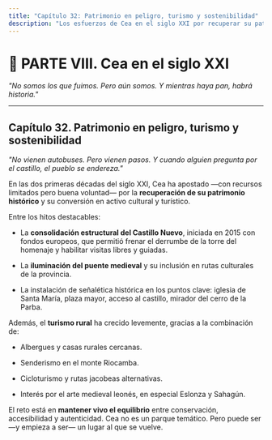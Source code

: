 ```yaml
---
title: "Capítulo 32: Patrimonio en peligro, turismo y sostenibilidad"
description: "Los esfuerzos de Cea en el siglo XXI por recuperar su patrimonio histórico y apostar por un turismo rural sostenible."
---
```


# **📘 PARTE VIII. Cea en el siglo XXI** 

*"No somos los que fuimos. Pero aún somos. Y mientras haya pan, habrá historia."*

---

## **Capítulo 32. Patrimonio en peligro, turismo y sostenibilidad**

*"No vienen autobuses. Pero vienen pasos. Y cuando alguien pregunta por el castillo, el pueblo se endereza."*

En las dos primeras décadas del siglo XXI, Cea ha apostado —con recursos limitados pero buena voluntad— por la **recuperación de su patrimonio histórico** y su conversión en activo cultural y turístico.

Entre los hitos destacables:

* La **consolidación estructural del Castillo Nuevo**, iniciada en 2015 con fondos europeos, que permitió frenar el derrumbe de la torre del homenaje y habilitar visitas libres y guiadas.

* La **iluminación del puente medieval** y su inclusión en rutas culturales de la provincia.

* La instalación de señalética histórica en los puntos clave: iglesia de Santa María, plaza mayor, acceso al castillo, mirador del cerro de la Parba.

Además, el **turismo rural** ha crecido levemente, gracias a la combinación de:

* Albergues y casas rurales cercanas.

* Senderismo en el monte Riocamba.

* Cicloturismo y rutas jacobeas alternativas.

* Interés por el arte medieval leonés, en especial Eslonza y Sahagún.

El reto está en **mantener vivo el equilibrio** entre conservación, accesibilidad y autenticidad. Cea no es un parque temático. Pero puede ser —y empieza a ser— un lugar al que se vuelve.